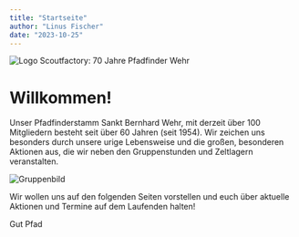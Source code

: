 ```yaml
---
title: "Startseite"
author: "Linus Fischer"
date: "2023-10-25"
--- 
```



<Link href="/posts/scoutfactory">
  <Img
    src={LogoScoutfactory}
    alt="Logo Scoutfactory: 70 Jahre Pfadfinder Wehr"
    width={350}
    className="mx-auto"/>
</Link>

# Willkommen!
Unser Pfadfinderstamm Sankt Bernhard Wehr, mit derzeit über 100 Mitgliedern besteht seit über 60 Jahren (seit 1954).
Wir zeichen uns besonders durch unsere urige Lebensweise und die großen, besonderen Aktionen aus, die wir neben den Gruppenstunden und Zeltlagern veranstalten.

![Gruppenbild](/images/gruppenbild.png)

Wir wollen uns auf den folgenden Seiten vorstellen und euch über aktuelle Aktionen und Termine auf dem Laufenden halten!

Gut Pfad 

<RecentPosts/>

